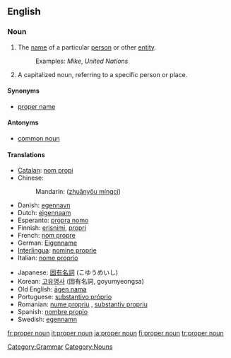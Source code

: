 ==English==
{{wikipedia}}

===Noun===
{{en-noun|sg=[[proper]] [[noun]]}}

# The [[name]] of a particular [[person]] or other [[entity]].
#: Examples: ''Mike'', ''United Nations''
# A capitalized noun, referring to a specific person or place.

====Synonyms====
*[[proper name]]

====Antonyms====
*[[common noun]]

====Translations====
{{trans-top|proper noun}}
*[[Catalan]]: [[nom propi]]
*Chinese:
*:Mandarin: {{zh-ts|專有名詞|专有名词}} ([[zhuānyǒu míngcí]])
*Danish: [[egennavn]]
*Dutch: [[eigennaam]] {{m}}
*Esperanto: [[propra nomo]]
*Finnish: [[erisnimi]], [[propri]]
*French: [[nom propre]]
*German: [[Eigenname]] {{m}}
*[[Interlingua]]: [[nomine proprie]]
*Italian: [[nome proprio]]
{{trans-mid}}
*Japanese: [[固有名詞]] (こゆうめいし)
*Korean: [[고유명사]] (固有名詞, goyumyeongsa)
*Old English: [[agen nama|āgen nama]] {{m}}
*Portuguese: [[substantivo próprio]]
*Romanian: [[nume propriu]] {{n}}, [[substantiv propriu]] {{n}}
*Spanish: [[nombre propio]]
*Swedish: [[egennamn]]
{{trans-bottom}}

[[Category:Grammar]]
[[Category:Nouns]]

[[fr:proper noun]]
[[it:proper noun]]
[[ja:proper noun]]
[[fi:proper noun]]
[[tr:proper noun]]